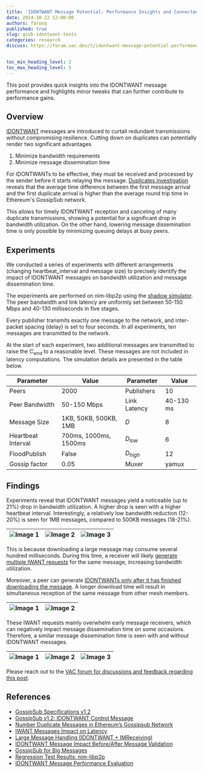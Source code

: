 ---
title: 'IDONTWANT Message Potential: Performance Insights and Connected Findings'
date: 2024-10-22 12:00:00
authors: farooq
published: true
slug: gsub-idontwant-tests
categories: research
discuss: https://forum.vac.dev/t/idontwant-message-potential-performance-insights-and-connected-findings/374


toc_min_heading_level: 2
toc_max_heading_level: 5
---

This post provides quick insights into the IDONTWANT message performance and highlights minor tweaks that can further contribute to performance gains.
<!--truncate-->

## Overview

[IDONTWANT](https://github.com/libp2p/specs/blob/master/pubsub/gossipsub/gossipsub-v1.2.md?plain=1#L52) messages are introduced to curtail redundant transmissions without compromising resilience. 
Cutting down on duplicates can potentially render two significant advantages

1. Minimize bandwidth requirements 
2. Minimize message dissemination time

For IDONTWANTs to be effective, they must be received and processed by the sender before it starts relaying the message. 
[Duplicates investigation](https://ethresear.ch/t/number-duplicate-messages-in-ethereums-gossipsub-network/19921#arrival-time-of-duplicates-9) reveals that 
the average time difference between the first message arrival and the first duplicate arrival is higher than the average round trip time in Ethereum's GossipSub network. 

This allows for timely IDONTWANT reception and canceling of many duplicate transmissions, 
showing a potential for a significant drop in bandwidth utilization. 
On the other hand, lowering message dissemination time is only possible by minimizing queuing delays at busy peers. 

## Experiments

We conducted a series of experiments with different arrangements (changing heartbeat_interval and message size) 
to precisely identify the impact of IDONTWANT messages on bandwidth utilization and message dissemination time. 

The experiments are performed on nim-libp2p using the [shadow simulator](https://github.com/vacp2p/dst-gossipsub-test-node/pull/4). 
The peer bandwidth and link latency are uniformly set between 50-150 Mbps and 40-130 milliseconds in five stages. 

Every publisher transmits exactly one message to the network, 
and inter-packet spacing (delay) is set to four seconds. 
In all experiments, ten messages are transmitted to the network. 

At the start of each experiment, two additional messages are transmitted to raise the $C_{wnd}$ to a reasonable level. 
These messages are not included in latency computations. The simulation details are presented in the table below.


| **Parameter** | **Value** | **Parameter** | **Value** |
| ------------- | --------- | ------------- | --------- |
| Peers | 2000 | Publishers | 10 |
| Peer Bandwidth | 50-150 Mbps | Link Latency | 40-130 ms |
| Message Size | 1KB, 50KB, 500KB, 1MB | $D$ | 8 |
| Heartbeat Interval | 700ms, 1000ms, 1500ms | $D_{low}$ | 6 |
| FloodPublish | False | $D_{high}$ | 12 |
| Gossip factor | 0.05 | Muxer | yamux |


## Findings

Experiments reveal that IDONTWANT messages yield a noticeable (up to 21%) drop in bandwidth utilization. 
A higher drop is seen with a higher heartbeat interval. 
Interestingly, a relatively low bandwidth reduction (12-20%) is seen for 1MB messages, 
compared to 500KB messages (18-21%).   


| ![Image 1](/img/idontwanttest/BW_700ms.png) | ![Image 2](/img/idontwanttest/BW_1000ms.png) | ![Image 3](/img/idontwanttest/BW_1500ms.png) |
|-----------------------------|-----------------------------|-----------------------------|


This is because downloading a large message may consume several hundred milliseconds. 
During this time, a receiver will likely 
[generate multiple IWANT requests](https://forum.vac.dev/t/iwant-messages-may-have-negative-impact-on-message-dissemination-latency-for-large-messages/366) 
for the same message, increasing bandwidth utilization. 

Moreover, a peer can generate 
[IDONTWANTs only after it has finished downloading the message](https://forum.vac.dev/t/large-message-handling-idontwant-imreceiving/281). 
A longer download time will result in simultaneous reception of the same message from other mesh members. 


| ![Image 1](/img/idontwanttest/IWANT_Requests.png) | ![Image 2](/img/idontwanttest/IDONTWANT_Saves.png) |
|-----------------------------|-----------------------------|


These IWANT requests mainly overwhelm early message receivers, 
which can negatively impact message dissemination time on some occasions. 
Therefore, a similar message dissemination time is seen with and without IDONTWANT messages. 


| ![Image 1](/img/idontwanttest/Lat_700ms.png) | ![Image 2](/img/idontwanttest/Lat_1000ms.png) | ![Image 3](/img/idontwanttest/Lat_1500ms.png) |
|-----------------------------|-----------------------------|-----------------------------|


Please reach out to the [VAC forum for discussions and feedback regarding this post](https://forum.vac.dev/t/idontwant-message-potential-performance-insights-and-connected-findings/374).

## References

- [GossipSub Specifications v1.2](https://github.com/libp2p/specs/blob/master/pubsub/gossipsub/gossipsub-v1.2.md)
- [GossipSub v1.2: IDONTWANT Control Message](https://github.com/libp2p/specs/pull/548)
- [Number Duplicate Messages in Ethereum’s Gossipsub Network](https://ethresear.ch/t/number-duplicate-messages-in-ethereums-gossipsub-network/19921)
- [IWANT Messages Impact on Latency ](https://forum.vac.dev/t/iwant-messages-may-have-negative-impact-on-message-dissemination-latency-for-large-messages/366)
- [Large Message Handling (IDONTWANT + IMReceiving)](https://forum.vac.dev/t/large-message-handling-idontwant-imreceiving/281)
- [IDONTWANT Message Impact Before/After Message Validation](https://forum.vac.dev/t/idontwant-message-impact/283)
- [GossipSub for Big Messages](https://hackmd.io/X1DoBHtYTtuGqYg0qK4zJw#2)
- [Regression Test Results: nim-libp2p](https://www.notion.so/Nim-libp2p-v1-5-0-regression-testing-August-2024-25edba733c704ccaa411919555c5db1a)
- [IDONTWANT Message Performance Evaluation](https://www.notion.so/IDONTWANT-Message-Performance-Evaluation-1158f96fb65c8027b3f7c2bbbd0c8cbb)



